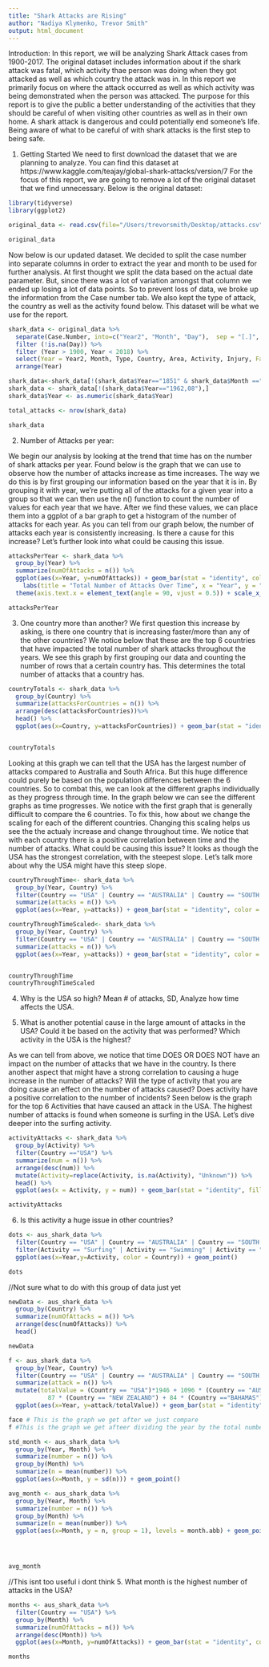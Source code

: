 ```yaml
---
title: "Shark Attacks are Rising"
author: "Nadiya Klymenko, Trevor Smith"
output: html_document
---
```


Introduction:
In this report, we will be analyzing Shark Attack cases from 1900-2017. The original dataset includes information about if the shark attack was fatal, which activity thae person was doing when they got attacked as well as which country the attack was in. In this report we primarily focus on where the attack occurred as well as which activity was being demonstrated when the person was attacked. The purpose for this report is to give the public a better understanding of the activities that they should be careful of when visiting other countries as well as in their own home. A shark attack is dangerous and could potentially end someone's life. Being aware of what to be careful of with shark attacks is the first step to being safe. 


1. Getting Started
  We need to first download the dataset that we are planning to analyze. You can find this dataset at https://www.kaggle.com/teajay/global-shark-attacks/version/7 
 For the focus of this report, we are going to remove a lot of the original dataset that we find unnecessary. Below is the original dataset: 
 
```r
library(tidyverse)
library(ggplot2)

original_data <- read.csv(file="/Users/trevorsmith/Desktop/attacks.csv", na.strings=c("","NA"))

original_data
```
 
Now below is our updated dataset. We decided to split the case number into separate columns in order to extract the year and month to be used for further analysis. At first thought we split the data based on the actual date parameter. But, since there was a lot of variation amongst that column we ended up losing a lot of data points. So to prevent loss of data, we broke up the information from the Case number tab. We also kept the type of attack, the country as well as the activity found below. This dataset will be what we use for the report. 
 
```r
shark_data <- original_data %>% 
  separate(Case.Number, into=c("Year2", "Month", "Day"),  sep = "[.]", extra = "drop") %>%
  filter (!is.na(Day)) %>%
  filter (Year > 1900, Year < 2018) %>%
  select(Year = Year2, Month, Type, Country, Area, Activity, Injury, Fatal = Fatal..Y.N.) %>%
  arrange(Year)

shark_data<-shark_data[!(shark_data$Year=="1851" & shark_data$Month =="12"),]
shark_data <- shark_data[!(shark_data$Year=="1962,08"),]
shark_data$Year <- as.numeric(shark_data$Year)

total_attacks <- nrow(shark_data)

shark_data
```
  


2. Number of Attacks per year:

We begin our analysis by looking at the trend that time has on the number of shark attacks per year. Found below is the graph that we can use to observe how the number of attacks increase as time increases. The way we do this is by first grouping our information based on the year that it is in. By grouping it with year, we're putting all of the attacks for a given year into a group so that we can then use the n() function to count the number of values for each year that we have. After we find these values, we can place them into a ggplot of a bar graph to get a histogram of the number of attacks for each year. As you can tell from our graph below, the number of attacks each year is consistently increasing. Is there a cause for this increase? Let's further look into what could be causing this issue. 

```r
attacksPerYear <- shark_data %>%
  group_by(Year) %>%
  summarize(numOfAttacks = n()) %>%
  ggplot(aes(x=Year, y=numOfAttacks)) + geom_bar(stat = "identity", color = "black", fill = "navyblue") + 
    labs(title = "Total Number of Attacks Over Time", x = "Year", y = "Attacks That Year") + 
  theme(axis.text.x = element_text(angle = 90, vjust = 0.5)) + scale_x_continuous(breaks=seq(1900, 2017, 9))

attacksPerYear
```
  
  
3. One country more than another?
  We first question this increase by asking, is there one country that is increasing faster/more than any of the other countries? We notice below that these are the top 6 countries that have impacted the total number of shark attacks throughout the years. We see this graph by first grouping our data and counting the number of rows that a certain country has. This determines the total number of attacks that a country has. 

```r
countryTotals <- shark_data %>%
  group_by(Country) %>%
  summarize(attacksForCountries = n()) %>%
  arrange(desc(attacksForCountries))%>%
  head() %>%
  ggplot(aes(x=Country, y=attacksForCountries)) + geom_bar(stat = "identity", color = "black", fill = "navyblue") + labs(title = "Top 6 Countries with the most number of attacks", x = "Country", y = "Number of Attacks") + geom_text(aes(label=attacksForCountries), position=position_dodge(width=0.9), vjust=-0.25)


countryTotals
```
  
  Looking at this graph we can tell that the USA has the largest number of attacks compared to Australia and South Africa. But this huge difference could purely be based on the population differences between the 6 countries. So to combat this, we can look at the different graphs individually as they progress through time. In the graph below we can see the different graphs as time progresses. We notice with the first graph that is generally difficult to compare the 6 countries. To fix this, how about we change the scaling for each of the different countries. Changing this scaling helps us see the the actualy increase and change throughout time. We notice that with each country there is a positive correlation between time and the number of attacks. What could be causing this issue? It looks as though the USA has the strongest correlation, with the steepest slope. Let's talk more about why the USA might have this steep slope. 
```r
countryThroughTime<- shark_data %>%
  group_by(Year, Country) %>%
  filter(Country == "USA" | Country == "AUSTRALIA" | Country == "SOUTH AFRICA" | Country == "BRAZIL" | Country == "PAPA NEW GUINEA" | Country == "BAHAMAS") %>%
  summarize(attacks = n()) %>%
  ggplot(aes(x=Year, y=attacks)) + geom_bar(stat = "identity", color = "black", fill = "navyblue")+ facet_grid(Country ~ .) + geom_smooth(method = lm, color = "pink") + labs(title = "Number of Attacks throughout Time in 6 different countries", x = "Year", y ="Total number of Attacks")

countryThroughTimeScaled<- shark_data %>%
  group_by(Year, Country) %>%
  filter(Country == "USA" | Country == "AUSTRALIA" | Country == "SOUTH AFRICA" | Country == "BRAZIL" | Country == "PAPA NEW GUINEA" | Country == "BAHAMAS") %>%
  summarize(attacks = n()) %>%
  ggplot(aes(x=Year, y=attacks)) + geom_bar(stat = "identity", color = "black", fill = "navyblue")+ facet_grid(Country ~ ., scales="free") + geom_smooth(method = lm, color = "pink") + labs(title = "Number of Attacks throughout Time in 6 different countries", x = "Year", y ="Total number of Attacks")


countryThroughTime
countryThroughTimeScaled
```
  
    
4. Why is the USA so high? Mean # of attacks, SD, Analyze how time affects the USA. 


5. What is another potential cause in the large amount of attacks in the USA? Could it be based on the activity that was performed? 
Which activity in the USA is the highest? 


As we can tell from above, we notice that time DOES OR DOES NOT have an impact on the number of attacks that we have in the country. Is there another aspect that might have a strong correlation to causing a huge increase in the number of attacks? Will the type of activity that you are doing cause an effect on the number of attacks caused? Does activity have a positive correlation to the number of incidents? Seen below is the graph for the top 6 Activities that have caused an attack in the USA. The highest number of attacks is found when someone is surfing in the USA. Let's dive deeper into the surfing activity.
```r

activityAttacks <- shark_data %>%
  group_by(Activity) %>%
  filter(Country =="USA") %>%
  summarize(num = n()) %>%
  arrange(desc(num)) %>%
  mutate(Activity=replace(Activity, is.na(Activity), "Unknown")) %>% 
  head() %>%
  ggplot(aes(x = Activity, y = num)) + geom_bar(stat = "identity", fill = "red") + geom_text(aes(label=num), position=position_dodge(width=0.9), vjust=-0.25) + labs(title ="Number of Attacks for a Given Activity in the USA", x = "Activity", y = "Number of Attacks")

activityAttacks

```
  
  

6. Is this activity a huge issue in other countries?
```r

dots <- aus_shark_data %>%
  filter(Country == "USA" | Country == "AUSTRALIA" | Country == "SOUTH AFRICA" | Country == "BRAZIL" | Country == "NEW ZEALAND" | Country == "BAHAMAS") %>%
  filter(Activity == "Surfing" | Activity == "Swimming" | Activity == "Unknown" | Activity == "Wading" | Activity == "Fishing" | Activity == "Standing") %>%
  ggplot(aes(x=Year,y=Activity, color = Country)) + geom_point()

dots

```


  
  
  
  
  
  
  
  
  
  
  
  
  
  
  
  
  
  
  
  
  
  
  
  
  


//Not sure what to do with this group of data just yet
```r
newData <- aus_shark_data %>%
  group_by(Country) %>%
  summarize(numOfAttacks = n()) %>%
  arrange(desc(numOfAttacks)) %>%
  head()

newData

f <- aus_shark_data %>%
  group_by(Year, Country) %>%
  filter(Country == "USA" | Country == "AUSTRALIA" | Country == "SOUTH AFRICA" | Country == "BRAZIL" | Country == "NEW ZEALAND" | Country == "BAHAMAS") %>%
  summarize(attack = n()) %>%
  mutate(totalValue = (Country == "USA")*1946 + 1096 * (Country == "AUSTRALIA") + 497 *(Country == "SOUTH AFRICA") + 98 * (Country == "BRAZIL") + 
           87 * (Country == "NEW ZEALAND") + 84 * (Country =="BAHAMAS")) %>%
  ggplot(aes(x=Year, y=attack/totalValue)) + geom_bar(stat = "identity", color = "black", fill = "navyblue")+ facet_grid(Country ~ .) + geom_smooth(method = lm, color = "pink")

face # This is the graph we get after we just compare 
f #This is the graph we get afteer dividing the year by the total number of attacks for a given country
```

 
```r

std_month <- aus_shark_data %>%
  group_by(Year, Month) %>%
  summarize(number = n()) %>% 
  group_by(Month) %>%
  summarize(n = mean(number)) %>%
  ggplot(aes(x=Month, y = sd(n))) + geom_point()

avg_month <- aus_shark_data %>%
  group_by(Year, Month) %>%
  summarize(number = n()) %>%
  group_by(Month) %>%
  summarize(n = mean(number)) %>%
  ggplot(aes(x=Month, y = n, group = 1), levels = month.abb) + geom_point() + geom_line() +  scale_x_discrete(limits = month.abb)




avg_month

```
  
  
  //This isnt too useful i dont think
5. What month is the highest number of attacks in the USA?

```r
months <- aus_shark_data %>%
  filter(Country == "USA") %>%
  group_by(Month) %>%
  summarize(numOfAttacks = n()) %>%
  arrange(desc(Month)) %>%
  ggplot(aes(x=Month, y=numOfAttacks)) + geom_bar(stat = "identity", color = "black", fill = "navyblue") 

months
```
  
  
  
  
  
  
  
  
  
  
  